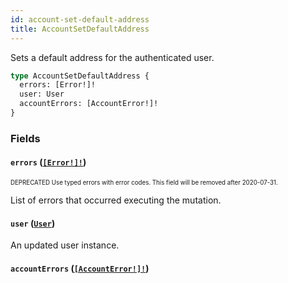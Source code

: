 ```yaml
---
id: account-set-default-address
title: AccountSetDefaultAddress
---
```


Sets a default address for the authenticated user.

```graphql
type AccountSetDefaultAddress {
  errors: [Error!]!
  user: User
  accountErrors: [AccountError!]!
}
```

### Fields

#### `errors` ([`[Error!]!`](/developer/api-reference/objects/error.mdx))

<sub><sup><span className="deprecatedTag">DEPRECATED</span> Use typed errors with error codes. This field will be removed after 2020-07-31.</sup></sub>

List of errors that occurred executing the mutation.

#### `user` ([`User`](/developer/api-reference/objects/user.mdx))

An updated user instance.

#### `accountErrors` ([`[AccountError!]!`](/developer/api-reference/objects/account-error.mdx))
